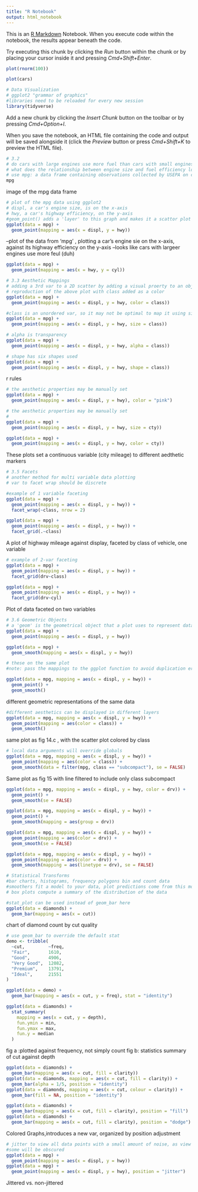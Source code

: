 ```yaml
---
title: "R Notebook"
output: html_notebook
---
```


This is an [R Markdown](http://rmarkdown.rstudio.com) Notebook. When you execute code within the notebook, the results appear beneath the code. 

Try executing this chunk by clicking the *Run* button within the chunk or by placing your cursor inside it and pressing *Cmd+Shift+Enter*. 
```r
plot(rnorm(100))
```

```r
plot(cars)
```
```r
# Data Visualization
# ggplot2 "grammar of graphics"
#libraries need to be reloaded for every new session
library(tidyverse)
```

Add a new chunk by clicking the *Insert Chunk* button on the toolbar or by pressing *Cmd+Option+I*.

When you save the notebook, an HTML file containing the code and output will be saved alongside it (click the *Preview* button or press *Cmd+Shift+K* to preview the HTML file).
```r
# 3.2 
# do cars with large engines use more fuel than cars with small engines?
# what does the relationship between engine size and fuel efficiency look like?
# use mpg: a data frame containing observations collected by USEPA on cars
mpg
```
image of the mpg data frame
```r
# plot of the mpg data using ggplot2
# displ, a car's engine size, is on the x-axis
# hwy, a car's highway efficiency, on the y-axis
#geom_point() adds a 'layer' to this graph and makes it a scattor plot
ggplot(data = mpg) +
  geom_point(mapping = aes(x = displ, y = hwy))
```
--plot of the data from 'mpg' , plotting a car's engine sie on the x-axis, against its highway efficiency on the y-axis
--looks like cars with largeer engines use more feul (duh)
```r
ggplot(data = mpg) +
  geom_point(mapping = aes(x = hwy, y = cyl))
```
```r
# 3.3 Aesthetic Mappings 
# adding a 3rd var to a 2D scatter by adding a visual proerty to an object in your plot
# reproduction of the above plot with class added as a color
ggplot(data = mpg) +
  geom_point(mapping = aes(x = displ, y = hwy, color = class))
```
```r
#class is an unordered var, so it may not be optimal to map it using size
ggplot(data = mpg) +
  geom_point(mapping = aes(x = displ, y = hwy, size = class))
```

```r
# alpha is transparency
ggplot(data = mpg) + 
  geom_point(mapping = aes(x = displ, y = hwy, alpha = class))

# shape has six shapes used
ggplot(data = mpg) + 
  geom_point(mapping = aes(x = displ, y = hwy, shape = class))
```
r rules
```r
# the aesthetic properties may be manually set
ggplot(data = mpg) + 
  geom_point(mapping = aes(x = displ, y = hwy), color = "pink")
```
```r
# the aesthetic properties may be manually set
#
ggplot(data = mpg) + 
  geom_point(mapping = aes(x = displ, y = hwy, size = cty))

ggplot(data = mpg) + 
  geom_point(mapping = aes(x = displ, y = hwy, color = cty))
```
These plots set a continuous variable (city mileage) to different aedthetic markers
```r
# 3.5 Facets
# another method for multi variable data plotting
# var to facet wrap should be discrete

#example of 1 variable faceting
ggplot(data = mpg) +
  geom_point(mapping = aes(x = displ, y = hwy)) +
  facet_wrap(~class, nrow = 2)

ggplot(data = mpg) +
  geom_point(mapping = aes(x = displ, y = hwy)) +
  facet_grid(.~class)
```
A plot of highway mileage against display, faceted by class of vehicle, one variable
```r
# example of 2-var faceting
ggplot(data = mpg) +
  geom_point(mapping = aes(x = displ, y = hwy)) +
  facet_grid(drv~class)

ggplot(data = mpg) +
  geom_point(mapping = aes(x = displ, y = hwy)) +
  facet_grid(drv~cyl)

```
Plot of data faceted on two variables
```r
# 3.6 Geometric Objects
# a 'geom' is the geometrical object that a plot uses to represent data
ggplot(data = mpg) + 
  geom_point(mapping = aes(x = displ, y = hwy))

ggplot(data = mpg) + 
  geom_smooth(mapping = aes(x = displ, y = hwy))

# these on the same plot
#note: pass the mappings to the ggplot function to avoid duplication errors

ggplot(data = mpg, mapping = aes(x = displ, y = hwy)) + 
  geom_point() + 
  geom_smooth()
```
different geometric representations of the same data
```r
#different aesthetics can be displayed in different layers
ggplot(data = mpg, mapping = aes(x = displ, y = hwy)) + 
  geom_point(mapping = aes(color = class)) + 
  geom_smooth()
```
same plot as fig 14.c , with the scatter plot colored by class
```r
# local data arguments will override globals 
ggplot(data = mpg, mapping = aes(x = displ, y = hwy)) + 
  geom_point(mapping = aes(color = class)) + 
  geom_smooth(data = filter(mpg, class == "subcompact"), se = FALSE)
```
Same plot as fig 15 with line filtered to include only class subcompact
```r
ggplot(data = mpg, mapping = aes(x = displ, y = hwy, color = drv)) + 
  geom_point() + 
  geom_smooth(se = FALSE)
```
```r
ggplot(data = mpg, mapping = aes(x = displ, y = hwy)) + 
  geom_point() + 
  geom_smooth(mapping = aes(group = drv))

ggplot(data = mpg, mapping = aes(x = displ, y = hwy)) + 
  geom_point(mapping = aes(color = drv)) + 
  geom_smooth(se = FALSE)

ggplot(data = mpg, mapping = aes(x = displ, y = hwy)) + 
  geom_point(mapping = aes(color = drv)) + 
  geom_smooth(mapping = aes(linetype = drv), se = FALSE)
```
```r
# Statistical Transforms
#bar charts, histograms, frequency polygons bin and count data
#smoothers fit a model to your data, plot predictions come from this model 
# box plots compute a summary of the distribution of the data

#stat_plot can be used instead of geom_bar here
ggplot(data = diamonds) +
  geom_bar(mapping = aes(x = cut))
```
chart of diamond count by cut quality
```r
# use geom_bar to override the default stat
demo <- tribble(
  ~cut,         ~freq,
  "Fair",       1610,
  "Good",       4906,
  "Very Good",  12082,
  "Premium",    13791,
  "Ideal",      21551
)

ggplot(data = demo) +
  geom_bar(mapping = aes(x = cut, y = freq), stat = "identity")

ggplot(data = diamonds) + 
  stat_summary(
    mapping = aes(x = cut, y = depth),
    fun.ymin = min,
    fun.ymax = max,
    fun.y = median
  )
```
fig a :plotted against frequency, not simply count
fig b: statistics summary of cut against depth
```r
ggplot(data = diamonds) + 
  geom_bar(mapping = aes(x = cut, fill = clarity))
ggplot(data = diamonds, mapping = aes(x = cut, fill = clarity)) + 
  geom_bar(alpha = 1/5, position = "identity")
ggplot(data = diamonds, mapping = aes(x = cut, colour = clarity)) + 
  geom_bar(fill = NA, position = "identity")

ggplot(data = diamonds) + 
  geom_bar(mapping = aes(x = cut, fill = clarity), position = "fill")
ggplot(data = diamonds) + 
  geom_bar(mapping = aes(x = cut, fill = clarity), position = "dodge")
```
Colored Graphs,introduces a new var, organized by position adjustment
```r
# jitter to view all data points with a small amount of noise, as view all of them
#some will be obscured
ggplot(data = mpg) + 
  geom_point(mapping = aes(x = displ, y = hwy))
ggplot(data = mpg) + 
  geom_point(mapping = aes(x = displ, y = hwy), position = "jitter")
```
Jittered vs. non-jittered